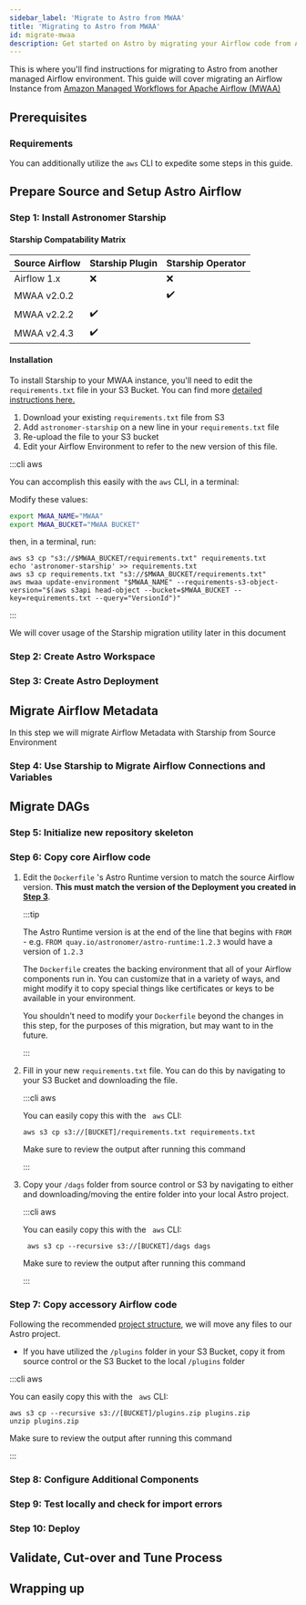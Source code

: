 ```yaml
---
sidebar_label: 'Migrate to Astro from MWAA'
title: 'Migrating to Astro from MWAA'
id: migrate-mwaa
description: Get started on Astro by migrating your Airflow code from Amazon Managed Workflows for Apache Airflow (MWAA).
---
```



This is where you'll find instructions for migrating to Astro from another managed Airflow environment. This guide will
cover migrating an Airflow Instance from [Amazon Managed Workflows for Apache Airflow (MWAA)](https://docs.aws.amazon.com/mwaa/latest/userguide/what-is-mwaa.html)

<Intro />

## Prerequisites

<Prerequisites/>

### Requirements

<Requirements />

You can additionally utilize the `aws` CLI to expedite some steps in this guide.

## Prepare Source and Setup Astro Airflow

### Step 1: Install Astronomer Starship
<Starship />

#### Starship Compatability Matrix

| Source Airflow      | Starship Plugin | Starship Operator |
|---------------------|-----------------|-------------------|
| Airflow 1.x         | ❌               | ❌                 |
| MWAA v2.0.2         |                 | ✔️️               |
| MWAA v2.2.2         | ✔️️             |                   |
| MWAA v2.4.3         | ✔️️             |                   |

#### Installation
To install Starship to your MWAA instance, you'll need to edit the `requirements.txt` file in your S3 Bucket.
You can find more [detailed instructions here.](https://docs.aws.amazon.com/mwaa/latest/userguide/best-practices-dependencies.html#best-practices-dependencies-different-ways)

1. Download your existing `requirements.txt` file from S3
2. Add `astronomer-starship` on a new line in your `requirements.txt` file
3. Re-upload the file to your S3 bucket
4. Edit your Airflow Environment to refer to the new version of this file.

:::cli aws

You can accomplish this easily with the `aws` CLI, in a terminal:

Modify these values:
```sh
export MWAA_NAME="MWAA"
export MWAA_BUCKET="MWAA BUCKET"
```
then, in a terminal, run:
```shell
aws s3 cp "s3://$MWAA_BUCKET/requirements.txt" requirements.txt
echo 'astronomer-starship' >> requirements.txt
aws s3 cp requirements.txt "s3://$MWAA_BUCKET/requirements.txt"
aws mwaa update-environment "$MWAA_NAME" --requirements-s3-object-version="$(aws s3api head-object --bucket=$MWAA_BUCKET --key=requirements.txt --query="VersionId")"
```

:::

We will cover usage of the Starship migration utility later in this document

### Step 2: Create Astro Workspace

<Workspaces />


### Step 3: Create Astro Deployment

<Deployments />

## Migrate Airflow Metadata
In this step we will migrate Airflow Metadata with Starship from Source Environment

### Step 4: Use Starship to Migrate Airflow Connections and Variables
<Usage />

## Migrate DAGs
### Step 5: Initialize new repository skeleton
<DAGs />

### Step 6: Copy core Airflow code
1. Edit the `Dockerfile` 's Astro Runtime version to match the source Airflow version.
    **This must match the version of the Deployment you created in [Step 3](#step-3-create-astro-deployment)**.

    :::tip

    The Astro Runtime version is at the end of the line that begins with `FROM` -
    e.g. `FROM quay.io/astronomer/astro-runtime:1.2.3` would have a version of `1.2.3`

    The `Dockerfile` creates the backing environment that all of your Airflow components run in.
    You can customize that in a variety of ways, and might
    modify it to copy special things like certificates or keys to be available in your environment.

    You shouldn't need to modify your `Dockerfile` beyond the changes in this step, for the purposes of this migration, but may want to in the future.

    :::

2. Fill in your new `requirements.txt` file. You can do this by navigating to your S3 Bucket and downloading the file.

    :::cli aws

    You can easily copy this with the ` aws` CLI:
    ```shell
    aws s3 cp s3://[BUCKET]/requirements.txt requirements.txt
    ```
    Make sure to review the output after running this command

    :::

3. Copy your `/dags` folder from source control or S3 by navigating to either and downloading/moving the entire folder into your local Astro project.

    :::cli aws

    You can easily copy this with the ` aws` CLI:
    ```
     aws s3 cp --recursive s3://[BUCKET]/dags dags
    ```
    Make sure to review the output after running this command

    :::

### Step 7: Copy accessory Airflow code
Following the recommended [project structure](https://docs.astronomer.io/learn/managing-airflow-code#project-structure), we will move any files to our Astro project.

- If you have utilized the `/plugins` folder in your S3 Bucket, copy it from source control or the S3 Bucket to the local `/plugins` folder

:::cli aws

You can easily copy this with the ` aws` CLI:
```
aws s3 cp --recursive s3://[BUCKET]/plugins.zip plugins.zip
unzip plugins.zip
```
Make sure to review the output after running this command

:::

### Step 8: Configure Additional Components
<Additional />

### Step 9: Test locally and check for import errors
<TestLocally />

### Step 10: Deploy
<Deploy />

## Validate, Cut-over and Tune Process
<FinalStep />

## Wrapping up
<WrapUp />